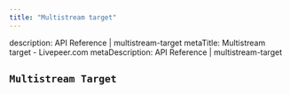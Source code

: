 ```yaml
---
title: "Multistream target"
---
```


description: API Reference | multistream-target
metaTitle: Multistream target - Livepeer.com
metaDescription: API Reference | multistream-target

## `Multistream Target`
